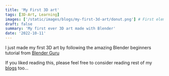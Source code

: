```yaml
---
title: 'My First 3D art'
tags: [3D-Art, Learning]
images: ['/static/images/blogs/my-first-3d-art/donut.png'] # First element of list is cover image
draft: false
summary: 'My first ever 3D art made with Blender'
date: '2022-10-11'
---
```


I just made my first 3D art by following the amazing Blender beginners tutorial from <a href="https://blenderguru.com">Blender Guru</a>

If you liked reading this, please feel free to consider reading rest of my [blogs](/blog) too...
